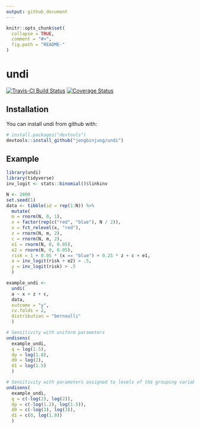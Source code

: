 ```yaml
---
output: github_document
---
```


<!-- README.md is generated from README.Rmd. Please edit that file -->

```r
knitr::opts_chunk$set(
  collapse = TRUE,
  comment = "#>",
  fig.path = "README-"
)
```

# undi

[![Travis-CI Build Status](https://travis-ci.org/jongbinjung/undi.svg?branch=master)](https://travis-ci.org/jongbinjung/undi)
[![Coverage Status](https://img.shields.io/codecov/c/github/jongbinjung/undi/master.svg)](https://codecov.io/github/jongbinjung/undi?branch=master)

## Installation

You can install undi from github with:

```r
# install.packages("devtools")
devtools::install_github("jongbinjung/undi")
```

## Example

```r
library(undi)
library(tidyverse)
inv_logit <- stats::binomial()$linkinv

N <- 2000
set.seed(1)
data <- tibble(id = rep(1:N)) %>%
  mutate(
  m = rnorm(N, 0, 1),
  x = factor(rep(c("red", "blue"), N / 2)),
  x = fct_relevel(x, "red"),
  z = rnorm(N, m, 2),
  c = rnorm(N, m, 2),
  e1 = rnorm(N, 0, 0.05),
  e2 = rnorm(N, 0, 0.05),
  risk = 1 + 0.05 * (x == "blue") + 0.25 * z + c + e1,
  a = inv_logit(risk + e2) > .5,
  y = inv_logit(risk) > .5
  )

example_undi <-
  undi(
  a ~ x + z + c,
  data,
  outcome = "y",
  cv.folds = 2,
  distribution = "bernoulli"
  )

# Sensitivity with uniform parameters
undisens(
  example_undi,
  q = log(1.5),
  dp = log(1.8),
  d0 = log(2),
  d1 = log(1.5)
  )

# Sensitivity with parameters assigned to levels of the grouping variable
undisens(
  example_undi,
  q = c(-log(2), log(2)),
  dp = c(-log(1.2), log(1.5)),
  d0 = c(-log(3), log(3)),
  d1 = c(0, log(1.8))
  )
```

